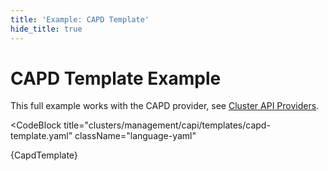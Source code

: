 ```yaml
---
title: 'Example: CAPD Template'
hide_title: true
---
```



# CAPD Template Example <TierLabel tiers="Enterprise" />

This full example works with the CAPD provider, see [Cluster API Providers](../cluster-management/cluster-api-providers.mdx).


<CodeBlock
  title="clusters/management/capi/templates/capd-template.yaml"
  className="language-yaml"
>
  {CapdTemplate}
</CodeBlock>
